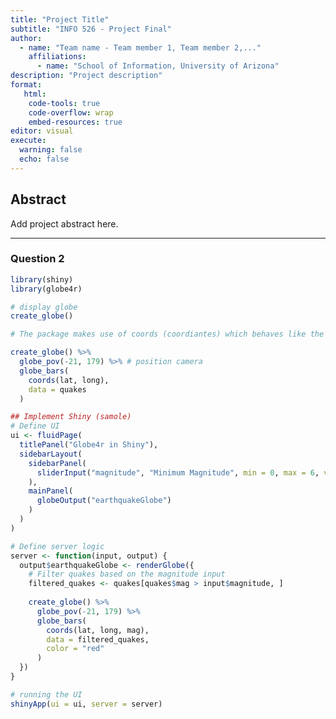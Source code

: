 ```yaml
---
title: "Project Title"
subtitle: "INFO 526 - Project Final"
author: 
  - name: "Team name - Team member 1, Team member 2,..."
    affiliations:
      - name: "School of Information, University of Arizona"
description: "Project description"
format:
   html:
    code-tools: true
    code-overflow: wrap
    embed-resources: true
editor: visual
execute:
  warning: false
  echo: false
---
```


## Abstract

Add project abstract here.

---

### Question 2

```r
library(shiny)
library(globe4r)

# display globe
create_globe()

# The package makes use of coords (coordiantes) which behaves like the aes function in ggplot2.

create_globe() %>% 
  globe_pov(-21, 179) %>% # position camera
  globe_bars(
    coords(lat, long), 
    data = quakes
  )

## Implement Shiny (samole)
# Define UI
ui <- fluidPage(
  titlePanel("Globe4r in Shiny"),
  sidebarLayout(
    sidebarPanel(
      sliderInput("magnitude", "Minimum Magnitude", min = 0, max = 6, value = 4.5)
    ),
    mainPanel(
      globeOutput("earthquakeGlobe")
    )
  )
)

# Define server logic
server <- function(input, output) {
  output$earthquakeGlobe <- renderGlobe({
    # Filter quakes based on the magnitude input
    filtered_quakes <- quakes[quakes$mag > input$magnitude, ]
    
    create_globe() %>%
      globe_pov(-21, 179) %>%
      globe_bars(
        coords(lat, long, mag), 
        data = filtered_quakes,
        color = "red"
      )
  })
}

# running the UI
shinyApp(ui = ui, server = server)
```
